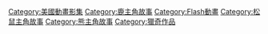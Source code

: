 {{main|Happy Tree Friends}}

[[Category:美國動畫影集|Category:美國動畫影集]]
[[Category:鹿主角故事|Category:鹿主角故事]]
[[Category:Flash動畫|Category:Flash動畫]]
[[Category:松鼠主角故事‎|Category:松鼠主角故事‎]]
[[Category:熊主角故事|Category:熊主角故事]]
[[Category:獵奇作品|Category:獵奇作品]]